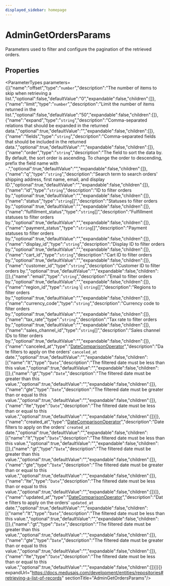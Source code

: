 ```yaml
---
displayed_sidebar: homepage
---
```



# AdminGetOrdersParams

Parameters used to filter and configure the pagination of the retrieved orders.

## Properties

<ParameterTypes parameters={[{"name":"offset","type":"`number`","description":"The number of items to skip when retrieving a list.","optional":false,"defaultValue":"0","expandable":false,"children":[]},{"name":"limit","type":"`number`","description":"Limit the number of items returned in the list.","optional":false,"defaultValue":"50","expandable":false,"children":[]},{"name":"expand","type":"`string`","description":"Comma-separated relations that should be expanded in the returned data.","optional":true,"defaultValue":"","expandable":false,"children":[]},{"name":"fields","type":"`string`","description":"Comma-separated fields that should be included in the returned data.","optional":true,"defaultValue":"","expandable":false,"children":[]},{"name":"order","type":"`string`","description":"The field to sort the data by. By default, the sort order is ascending. To change the order to descending, prefix the field name with `-`.","optional":true,"defaultValue":"","expandable":false,"children":[]},{"name":"q","type":"`string`","description":"Search term to search orders' shipping address, first name, email, and display ID.","optional":true,"defaultValue":"","expandable":false,"children":[]},{"name":"id","type":"`string`","description":"ID to filter orders by.","optional":true,"defaultValue":"","expandable":false,"children":[]},{"name":"status","type":"`string`[]","description":"Statuses to filter orders by.","optional":true,"defaultValue":"","expandable":false,"children":[]},{"name":"fulfillment_status","type":"`string`[]","description":"Fulfillment statuses to filter orders by.","optional":true,"defaultValue":"","expandable":false,"children":[]},{"name":"payment_status","type":"`string`[]","description":"Payment statuses to filter orders by.","optional":true,"defaultValue":"","expandable":false,"children":[]},{"name":"display_id","type":"`string`","description":"Display ID to filter orders by.","optional":true,"defaultValue":"","expandable":false,"children":[]},{"name":"cart_id","type":"`string`","description":"Cart ID to filter orders by.","optional":true,"defaultValue":"","expandable":false,"children":[]},{"name":"customer_id","type":"`string`","description":"Customer ID to filter orders by.","optional":true,"defaultValue":"","expandable":false,"children":[]},{"name":"email","type":"`string`","description":"Email to filter orders by.","optional":true,"defaultValue":"","expandable":false,"children":[]},{"name":"region_id","type":"`string` \\| `string`[]","description":"Regions to filter orders by.","optional":true,"defaultValue":"","expandable":false,"children":[]},{"name":"currency_code","type":"`string`","description":"Currency code to filter orders by.","optional":true,"defaultValue":"","expandable":false,"children":[]},{"name":"tax_rate","type":"`string`","description":"Tax rate to filter orders by.","optional":true,"defaultValue":"","expandable":false,"children":[]},{"name":"sales_channel_id","type":"`string`[]","description":"Sales channel IDs to filter orders by.","optional":true,"defaultValue":"","expandable":false,"children":[]},{"name":"canceled_at","type":"[DateComparisonOperator](medusa.DateComparisonOperator.mdx)","description":"Date filters to apply on the orders' `canceled_at` date.","optional":true,"defaultValue":"","expandable":false,"children":[{"name":"lt","type":"`Date`","description":"The filtered date must be less than this value.","optional":true,"defaultValue":"","expandable":false,"children":[]},{"name":"gt","type":"`Date`","description":"The filtered date must be greater than this value.","optional":true,"defaultValue":"","expandable":false,"children":[]},{"name":"gte","type":"`Date`","description":"The filtered date must be greater than or equal to this value.","optional":true,"defaultValue":"","expandable":false,"children":[]},{"name":"lte","type":"`Date`","description":"The filtered date must be less than or equal to this value.","optional":true,"defaultValue":"","expandable":false,"children":[]}]},{"name":"created_at","type":"[DateComparisonOperator](medusa.DateComparisonOperator.mdx)","description":"Date filters to apply on the orders' `created_at` date.","optional":true,"defaultValue":"","expandable":false,"children":[{"name":"lt","type":"`Date`","description":"The filtered date must be less than this value.","optional":true,"defaultValue":"","expandable":false,"children":[]},{"name":"gt","type":"`Date`","description":"The filtered date must be greater than this value.","optional":true,"defaultValue":"","expandable":false,"children":[]},{"name":"gte","type":"`Date`","description":"The filtered date must be greater than or equal to this value.","optional":true,"defaultValue":"","expandable":false,"children":[]},{"name":"lte","type":"`Date`","description":"The filtered date must be less than or equal to this value.","optional":true,"defaultValue":"","expandable":false,"children":[]}]},{"name":"updated_at","type":"[DateComparisonOperator](medusa.DateComparisonOperator.mdx)","description":"Date filters to apply on the orders' `updated_at` date.","optional":true,"defaultValue":"","expandable":false,"children":[{"name":"lt","type":"`Date`","description":"The filtered date must be less than this value.","optional":true,"defaultValue":"","expandable":false,"children":[]},{"name":"gt","type":"`Date`","description":"The filtered date must be greater than this value.","optional":true,"defaultValue":"","expandable":false,"children":[]},{"name":"gte","type":"`Date`","description":"The filtered date must be greater than or equal to this value.","optional":true,"defaultValue":"","expandable":false,"children":[]},{"name":"lte","type":"`Date`","description":"The filtered date must be less than or equal to this value.","optional":true,"defaultValue":"","expandable":false,"children":[]}]}]} expandUrl="https://docs.medusajs.com/development/entities/repositories#retrieving-a-list-of-records" sectionTitle="AdminGetOrdersParams"/>
